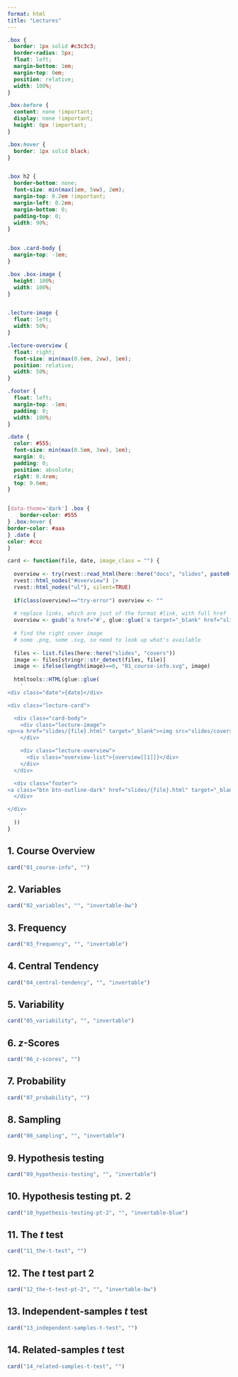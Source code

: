 ```yaml
---
format: html
title: "Lectures"
---
```


```css

.box {
  border: 1px solid #c3c3c3;
  border-radius: 5px;
  float: left;
  margin-bottom: 1em;
  margin-top: 0em;
  position: relative;
  width: 100%;
}

.box:before {
  content: none !important;
  display: none !important;
  height: 0px !important;
}

.box:hover {
  border: 1px solid black;
}


.box h2 {
  border-bottom: none;
  font-size: min(max(1em, 5vw), 2em);
  margin-top: 0.2em !important;
  margin-left: 0.2em;
  margin-bottom: 0;
  padding-top: 0;
  width: 90%;
}


.box .card-body {
  margin-top: -1em;
}

.box .box-image {
  height: 100%;
  width: 100%;
}


.lecture-image {
  float: left;
  width: 50%;
}

.lecture-overview {
  float: right;
  font-size: min(max(0.6em, 2vw), 1em);
  position: relative;
  width: 50%;
}

.footer {
  float: left;
  margin-top: -1em;
  padding: 0;
  width: 100%;
}

.date {
  color: #555;
  font-size: min(max(0.5em, 3vw), 1em);
  margin: 0;
  padding: 0;
  position: absolute;
  right: 0.4rem;
  top: 0.6em;
}


[data-theme='dark'] .box {
    border-color: #555
} .box:hover {
border-color: #aaa
} .date {
color: #ccc
}

```

```r

card <- function(file, date, image_class = "") {
  
  overview <- try(rvest::read_html(here::here("docs", "slides", paste0(file, ".html"))) |>  
  rvest::html_nodes("#overview") |> 
  rvest::html_nodes("ul"), silent=TRUE)
  
  if(class(overview)=="try-error") overview <- ""
  
  # replace links, which are just of the format #link, with full href
  overview <- gsub('a href="#', glue::glue('a target="_blank" href="slides/{file}.html#'), overview)
  
  # find the right cover image
  # some .png, some .svg, so need to look up what's available
  
  files <- list.files(here::here("slides", "covers"))
  image <- files[stringr::str_detect(files, file)]
  image <- ifelse(length(image)==0, "01_course-info.svg", image)
  
  htmltools::HTML(glue::glue(
    '
<div class="date">{date}</div>

<div class="lecture-card">

  <div class="card-body">
    <div class="lecture-image">
<p><a href="slides/{file}.html" target="_blank"><img src="slides/covers/{image}" class="box-image {image_class}"></a></p>
    </div>

    <div class="lecture-overview">
      <div class="overview-list">{overview[[1]]}</div>
    </div>
  </div>

  <div class="footer">
<a class="btn btn-outline-dark" href="slides/{file}.html" target="_blank" role="button" style="width: 50%">Slides</a><a class="btn btn-outline-dark" href="slides/{file}.html" target="_blank" role="button" style="width: 50%">Panopto</a>
  </div>

</div>
    '
  ))
}
```

<!-- # Part 1. Fundamentals -->

:::: {.box}
## 1. Course Overview
```r
card("01_course-info", "")
```
::::


:::: {.box}
## 2. Variables
```r
card("02_variables", "", "invertable-bw")
```
::::


:::: {.box}
## 3. Frequency
```r
card("03_frequency", "", "invertable")
```
::::


:::: {.box}
## 4. Central Tendency
```r
card("04_central-tendency", "", "invertable")
```
::::


:::: {.box}
## 5. Variability
```r
card("05_variability", "", "invertable")
```
::::

<!-- there's a very strange problem where it seems having "$z$ scores as the
title insets content: "" ::before, messing things up -->
:::: {.box}
## 6. $z$-Scores
```r
card("06_z-scores", "")
```
::::

:::: {.box}
## 7. Probability
```r
card("07_probability", "")
```
::::

:::: {.box}
## 8. Sampling
```r
card("08_sampling", "", "invertable")
```
::::



<!-- # Part 2. Inferential statistics -->

:::: {.box}
## 9. Hypothesis testing
```r
card("09_hypothesis-testing", "", "invertable")
```
::::


:::: {.box}
## 10. Hypothesis testing pt. 2
```r
card("10_hypothesis-testing-pt-2", "", "invertable-blue")
```
::::

:::: {.box}
## 11. The $t$ test
```r
card("11_the-t-test", "")
```
::::



:::: {.box}
## 12. The $t$ test part 2
```r
card("12_the-t-test-pt-2", "", "invertable-bw")
```
::::


:::: {.box}
## 13. Independent-samples $t$ test
```r
card("13_independent-samples-t-test", "")
```
::::


:::: {.box}
## 14. Related-samples $t$ test
```r
card("14_related-samples-t-test", "")
```
::::


